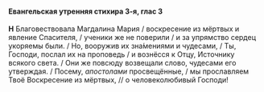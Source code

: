 #### Евангельская утренняя стихира 3-я, глас 3

**H** Благовествовала Магдалина Мария / воскресение из мёртвых и явление Спасителя, / ученики же не поверили / и за упрямство сердец укоряемы были. / Но, вооружив их зна́мениями и чудесами, / Ты, Господи, послал их на проповедь / и вознёсся к Отцу, Источнику всякого света. / Они же повсюду возвещали слово, чудесами его утверждая. / Посему, *апостолами* просвещённые, / мы прославляем Твоё Воскресение из мёртвых, // о человеколюбивый Господи!
